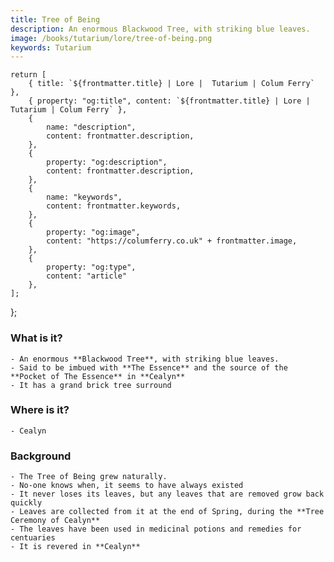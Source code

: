 ```yaml
---
title: Tree of Being
description: An enormous Blackwood Tree, with striking blue leaves.
image: /books/tutarium/lore/tree-of-being.png
keywords: Tutarium
---
```



    return [
        { title: `${frontmatter.title} | Lore |  Tutarium | Colum Ferry` },
        { property: "og:title", content: `${frontmatter.title} | Lore |  Tutarium | Colum Ferry` },
        {
            name: "description",
            content: frontmatter.description,
        },
        {
            property: "og:description",
            content: frontmatter.description,
        },
        {
            name: "keywords",
            content: frontmatter.keywords,
        },
        {
            property: "og:image",
            content: "https://columferry.co.uk" + frontmatter.image,
        },
        {
            property: "og:type",
            content: "article"
        },
    ];
};


### What is it?
	- An enormous **Blackwood Tree**, with striking blue leaves.
	- Said to be imbued with **The Essence** and the source of the **Pocket of The Essence** in **Cealyn**
	- It has a grand brick tree surround
### Where is it?
	- Cealyn

### Background
	- The Tree of Being grew naturally.
	- No-one knows when, it seems to have always existed
	- It never loses its leaves, but any leaves that are removed grow back quickly
	- Leaves are collected from it at the end of Spring, during the **Tree Ceremony of Cealyn**
	- The leaves have been used in medicinal potions and remedies for centuaries
	- It is revered in **Cealyn**